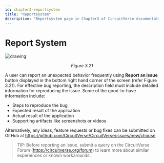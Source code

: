 ```yaml
---
id: chapter3-reportsystem
title: "Reportsystem"
description: "Reportsystem page in Chapter3 of CircuitVerse documentation."
---
```



# Report System

![drawing](/img/img_chapter3/3.21.png)

<div align="center"><em>Figure 3.21</em></div>

A user can report an unexpected behavior frequently using **Report an issue** button displayed in the bottom right hand corner of the screen (refer Figure 3.21). For effective bug reporting, the description field must include detailed information for reproducing the issue. Some of the good-to-have information include:

* Steps to reproduce the bug
* Expected result of the application
* Actual result of the application
* Supporting artifacts like screenshots or videos

Alternatively, any ideas, feature requests or bug fixes can be submitted on GitHub at https://github.com/CircuitVerse/CircuitVerse/issues/new/choose.

>TIP: Before reporting an issue, submit a query on the CircuitVerse Forum (https://circuitverse.org/forum) to learn more about similar experiences or known workarounds.
